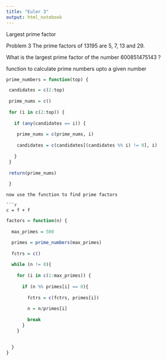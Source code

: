 ```yaml
---
title: "Euler 3"
output: html_notebook
---
```

Largest prime factor
 
Problem 3
The prime factors of 13195 are 5, 7, 13 and 29.

What is the largest prime factor of the number 600851475143 ?


function to calculate prime numbers upto a given number
```r
prime_numbers = function(top) {

 candidates = c(2:top)
 
 prime_nums = c()
 
 for (i in c(2:top)) {
  
   if (any(candidates == i)) {
    
    prime_nums = c(prime_nums, i)
    
    candidates = c(candidates[(candidates %% i) != 0], i)
    
   }
 }
 
 return(prime_nums)
 
 }

```
```
now use the function to find prime factors

```r
c = f + f

```


```r

factors = function(n) {
  
  max_primes = 500

  primes = prime_numbers(max_primes)
  
  fctrs = c()
  
  while (n != 0){
  
    for (i in c(1:max_primes)) {
    
      if (n %% primes[i] == 0){
    
        fctrs = c(fctrs, primes[i])
      
        n = n/primes[i]
    
        break
      }
    }
    
    
  }
}


```

